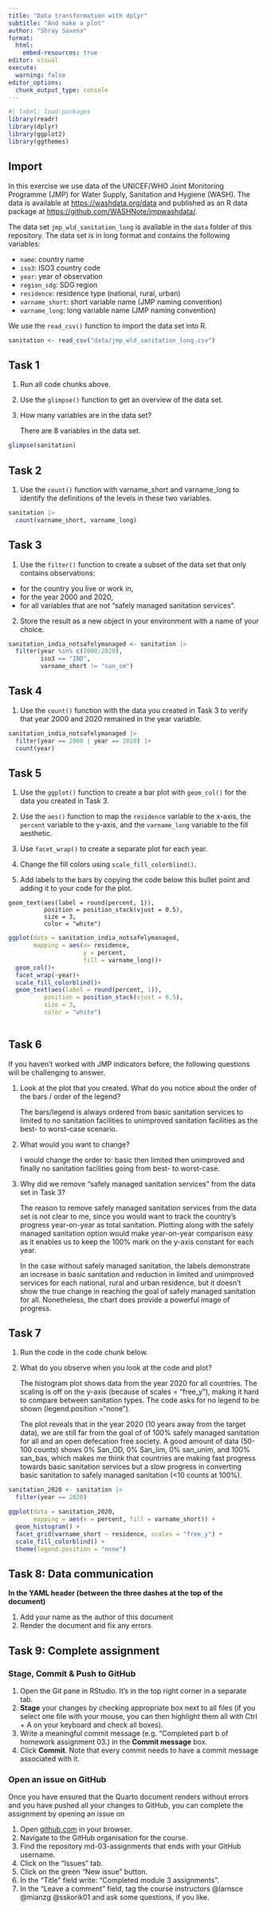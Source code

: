 ```yaml
---
title: "Data transformation with dplyr"
subtitle: "And make a plot"
author: "Shray Saxena"
format:
  html:
    embed-resources: true
editor: visual
execute:
  warning: false
editor_options: 
  chunk_output_type: console
---
```


```r
#| label: load-packages
library(readr)
library(dplyr)
library(ggplot2)
library(ggthemes)
```

## Import

In this exercise we use data of the UNICEF/WHO Joint Monitoring Programme (JMP) for Water Supply, Sanitation and Hygiene (WASH). The data is available at <https://washdata.org/data> and published as an R data package at <https://github.com/WASHNote/jmpwashdata/>.

The data set `jmp_wld_sanitation_long` is available in the `data` folder of this repository. The data set is in long format and contains the following variables:

-   `name`: country name
-   `iso3`: ISO3 country code
-   `year`: year of observation
-   `region_sdg`: SDG region
-   `residence`: residence type (national, rural, urban)
-   `varname_short`: short variable name (JMP naming convention)
-   `varname_long`: long variable name (JMP naming convention)

We use the `read_csv()` function to import the data set into R.

```r
sanitation <- read_csv("data/jmp_wld_sanitation_long.csv")
```

## Task 1

1.  Run all code chunks above.

2.  Use the `glimpse()` function to get an overview of the data set.

3.  How many variables are in the data set?

    There are 8 variables in the data set.

```r
glimpse(sanitation)
```

## Task 2

1.  Use the `count()` function with varname_short and varname_long to identify the definitions of the levels in these two variables.

```r
sanitation |> 
  count(varname_short, varname_long)
```

## Task 3

1.  Use the `filter()` function to create a subset of the data set that only contains observations:

-   for the country you live or work in,
-   for the year 2000 and 2020,
-   for all variables that are not "safely managed sanitation services".

2.  Store the result as a new object in your environment with a name of your choice.

```r
sanitation_india_notsafelymanaged <- sanitation |> 
  filter(year %in% c(2000:2020), 
         iso3 == "IND", 
         varname_short != "san_sm") 
```

## Task 4

1.  Use the `count()` function with the data you created in Task 3 to verify that year 2000 and 2020 remained in the year variable.

```r
sanitation_india_notsafelymanaged |> 
  filter(year == 2000 | year == 2020) |> 
  count(year)

```

## Task 5

1.  Use the `ggplot()` function to create a bar plot with `geom_col()` for the data you created in Task 3.

2.  Use the `aes()` function to map the `residence` variable to the x-axis, the `percent` variable to the y-axis, and the `varname_long` variable to the fill aesthetic.

3.  Use `facet_wrap()` to create a separate plot for each year.

4.  Change the fill colors using `scale_fill_colorblind()`.

5.  Add labels to the bars by copying the code below this bullet point and adding it to your code for the plot.

```         
geom_text(aes(label = round(percent, 1)), 
          position = position_stack(vjust = 0.5),
          size = 3,
          color = "white") 
```

```r
ggplot(data = sanitation_india_notsafelymanaged, 
       mapping = aes(x= residence, 
                     y = percent,
                     fill = varname_long))+
  geom_col()+
  facet_wrap(~year)+
  scale_fill_colorblind()+
  geom_text(aes(label = round(percent, 1)), 
          position = position_stack(vjust = 0.5),
          size = 3,
          color = "white") 
  

```

## Task 6

If you haven't worked with JMP indicators before, the following questions will be challenging to answer.

1.  Look at the plot that you created. What do you notice about the order of the bars / order of the legend?

    The bars/legend is always ordered from basic sanitation services to limited to no sanitation facilities to unimproved sanitation facilities as the best- to worst-case scenario.

2.  What would you want to change?

    I would change the order to: basic then limited then unimproved and finally no sanitation facilities going from best- to worst-case.

3.  Why did we remove "safely managed sanitation services" from the data set in Task 3?

    The reason to remove safely managed sanitation services from the data set is not clear to me, since you would want to track the country's progress year-on-year as total sanitation. Plotting along with the safely managed sanitation option would make year-on-year comparison easy as it enables us to keep the 100% mark on the y-axis constant for each year.

    In the case without safely managed sanitation, the labels demonstrate an increase in basic sanitation and reduction in limited and unimproved services for each national, rural and urban residence, but it doesn't show the true change in reaching the goal of safely managed sanitation for all. Nonetheless, the chart does provide a powerful image of progress.

## Task 7

1.  Run the code in the code chunk below.

2.  What do you observe when you look at the code and plot?

    The histogram plot shows data from the year 2020 for all countries. The scaling is off on the y-axis (because of scales = "free_y"), making it hard to compare between sanitation types. The code asks for no legend to be shown (legend.position ="none").

    The plot reveals that in the year 2020 (10 years away from the target data), we are still far from the goal of of 100% safely managed sanitation for all and an open defecation free society. A good amount of data (50-100 counts) shows 0% San_OD, 0% San_lim, 0% san_unim, and 100% san_bas, which makes me think that countries are making fast progress towards basic sanitation services but a slow progress in converting basic sanitation to safely managed sanitation (\<10 counts at 100%).

```r

sanitation_2020 <- sanitation |> 
  filter(year == 2020)

ggplot(data = sanitation_2020,
       mapping = aes(x = percent, fill = varname_short)) +
  geom_histogram() +
  facet_grid(varname_short ~ residence, scales = "free_y") +
  scale_fill_colorblind() +
  theme(legend.position = "none") 

```

## Task 8: Data communication

**In the YAML header (between the three dashes at the top of the document)**

1.  Add your name as the author of this document
2.  Render the document and fix any errors

## Task 9: Complete assignment

### Stage, Commit & Push to GitHub

1.  Open the Git pane in RStudio. It's in the top right corner in a separate tab.
2.  **Stage** your changes by checking appropriate box next to all files (if you select one file with your mouse, you can then highlight them all with Ctrl + A on your keyboard and check all boxes).
3.  Write a meaningful commit message (e.g. "Completed part b of homework assignment 03.) in the **Commit message** box.
4.  Click **Commit**. Note that every commit needs to have a commit message associated with it.

### Open an issue on GitHub

Once you have ensured that the Quarto document renders without errors and you have pushed all your changes to GitHub, you can complete the assignment by opening an issue on

1.  Open [github.com](https://github.com/) in your browser.
2.  Navigate to the GitHub organisation for the course.
3.  Find the repository md-03-assignments that ends with your GitHub username.
4.  Click on the "Issues" tab.
5.  Click on the green "New issue" button.
6.  In the "Title" field write: "Completed module 3 assignments".
7.  In the "Leave a comment" field, tag the course instructors @larnsce @mianzg @sskorik01 and ask some questions, if you like.
